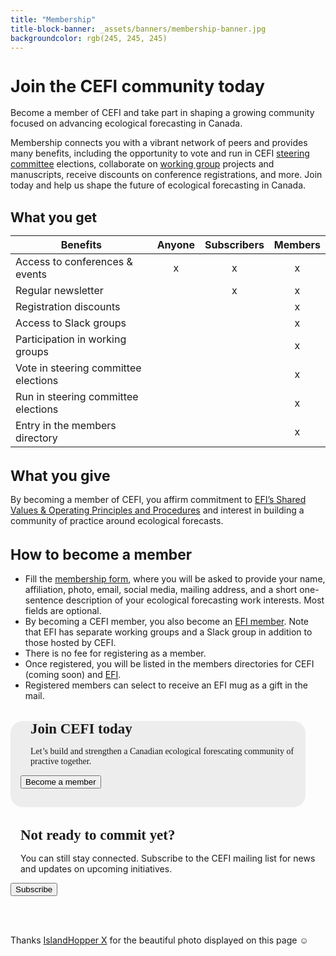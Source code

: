 ```yaml
---
title: "Membership"
title-block-banner: _assets/banners/membership-banner.jpg
backgroundcolor: rgb(245, 245, 245)
---
```


<style>
  .quarto-title-banner {
    height: 400px;
    text-align: center;
  }
</style>

<div class=content-center>
<h1 style="font-size: calc(1.5rem + 0.30vw); padding-bottom: 0;">Join the CEFI community today</h1>
</div>

<div class=content-left>
Become a member of CEFI and take part in shaping a growing community focused on advancing ecological forecasting in Canada. 

Membership connects you with a vibrant network of peers and provides many benefits, including the opportunity to vote and run in CEFI <a href="https://canadianefi.ca/steering-committee.html">steering committee</a> elections, collaborate on <a href="https://ecoforecast.org/cross-cutting-themes" target="_blank">working group</a> projects and manuscripts, receive discounts on conference registrations, and more. Join today and help us shape the future of ecological forecasting in Canada.

<h1 style="font-size: calc(1.15rem + 0.30vw); padding-bottom: 0;">
What you get
</h1>

</div>

| Benefits                              | Anyone | Subscribers | Members |
|---------------------------------------|:------:|:-----------:|:-------:|
| Access to conferences & events        | x      | x           | x       |
| Regular newsletter                    |        | x           | x       |
| Registration discounts                |        |             | x       |
| Access to Slack groups                |        |             | x       |
| Participation in working groups       |        |             | x       |
| Vote in steering committee elections  |        |             | x       |
| Run in steering committee elections   |        |             | x       |
| Entry in the members directory        |        |             | x       |

<div class=content-left>

<h1 style="font-size: calc(1.25rem + 0.30vw); padding-bottom: 0;">
What you give
</h1>

By becoming a member of CEFI, you affirm commitment to <a href="http://ecoforecast.org/shared-values-and-principles/" target="_blank">EFI's Shared Values & Operating Principles and Procedures</a> and interest in building a community of practice around ecological forecasts.

<h1 style="font-size: calc(1.25rem + 0.30vw); padding-bottom: 0;">
How to become a member
</h1>

* Fill the <a href="https://nd.qualtrics.com/jfe/form/SV_5j6DIIwitmGJhoW?source=canadian-efi" target="_blank">membership form</a>, where you will be asked to provide your name, affiliation, photo, email, social media, mailing address, and a short one-sentence description of your ecological forecasting work interests. Most fields are optional.
* By becoming a CEFI member, you also become an <a href="https://ecoforecast.org/" target="_blank">EFI member</a>. Note that EFI has separate working groups and a Slack group in addition to those hosted by CEFI.
* There is no fee for registering as a member. 
* Once registered, you will be listed in the members directories for CEFI (coming soon) and <a href="https://ecoforecast.org/member-profiles/" target="_blank">EFI</a>.
* Registered members can select to receive an EFI mug as a gift in the mail.
</div>

<div class="gallery">

<div 
class="two-column-gallery" 
style="padding: 0 1rem 1rem 1rem;
margin: 0 2rem 1rem 0;
background-color: #d9d9d970;
font-family: 'Varela';
border-radius: 20px;">
<h1 style="font-size: calc(1.25rem + 0.30vw); padding: 0 0 0 1rem;">
Join CEFI today
</h1>
<p style="padding: 0 0 0 1rem;">Let's build and strengthen a Canadian ecological forescating community of practive together.</p>
<a href="https://nd.qualtrics.com/jfe/form/SV_5j6DIIwitmGJhoW?source=canadian-efi" target="_blank">
<button class=btn>Become a member</button></a>
</div>

<div class="two-column-gallery">
<h1 style="font-family: 'Varela'; font-size: calc(1.25rem + 0.30vw); padding: 0 0 0 1rem;">
Not ready to commit yet?
</h1>
<p style="padding: 0 0 0 1rem;">You can still stay connected. Subscribe to the CEFI mailing list for news and updates on upcoming initiatives.</p>
<a href="https://canadianefi.ca/subscribe.html">
<button class=btn>Subscribe</button></a>
</div>

</div>

<br>
<br>

<div class=photo-reference>
Thanks <a href="https://www.pexels.com/photo/people-canoeing-on-river-in-forest-in-mountains-15110517/" target="_blank">IslandHopper X</a> for the beautiful photo displayed on this page ☺
</div>